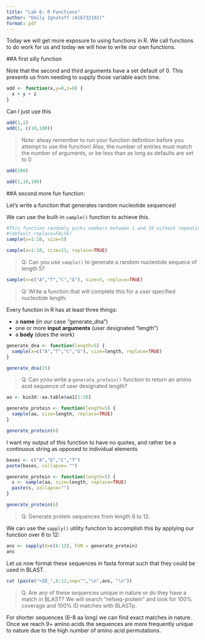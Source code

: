 ```yaml
---
title: "Lab 6: R Functions"
author: "Emily Ignatoff (A16732102)"
format: pdf
---
```


Today we will get more exposure to using functions in R. We call functions to do work for us and today we will how to write our own functions.

##A first silly function

Note that the second and third arguments have a set default of 0. This prevents us from needing to supply those variable each time.

```r
add <- function(x,y=0,z=0) {
  x + y + z
}
```

Can I just use this
```r
add(1,1)
add(1, c(10,100))
```

>Note: alway remember to run your function definition before you attempt to use the function! Also, the number of entries must match the number of arguments, or be less than as long as defaults are set to 0

```r
add(100)
```


```r
add(1,10,100)
```

##A second more fun function:

Let's write a function that generates random nucleotide sequences!

We can use the built-in `sample()` function to achieve this.

```r
#This function randomly picks numbers between 1 and 10 without repeating any values
#(default replace=FALSE)
sample(x=1:10, size=5)
```
```r
sample(x=1:10, size=11, replace=TRUE)
```
>Q: Can you use `sample()` to generate a random nucleotide sequece of length 5?

```r
sample(x=c("A","T","C","G"), size=5, replace=TRUE)
```

>Q: Write a function that will complete this for a user specified nucleotide length:

Every function in R has at least three things: 

- a **name** (in our case "generate_dna")
- one or more **input arguments** (user designated "length")
- a **body** (does the work)


```r
generate_dna <- function(length=5) {
  sample(x=c("A","T","C","G"), size=length, replace=TRUE)
}
```

```r
generate_dna(15)
```

>Q. Can yoou write a `generate_protein()` function to return an amino acid sequence of user designated length?

```r
aa <- bio3d::aa.table$aa1[1:20]
```

```r
generate_protein <- function(length=5) {
  sample(aa, size=length, replace=TRUE)
}
```

```r
generate_protein(6)
```
I want my output of this function to have no quotes, and rather be a continuous string as opposed to individual elements

```r
bases <- c("A","G","C","T")
paste(bases, collapse= "")
```
```r
generate_protein <- function(length=5) {
  s <- sample(aa, size=length, replace=TRUE)
  paste(s, collapse="")
}

generate_protein(6)
```

>Q. Generate protein sequences from length 6 to 12.

We can use the `sapply()` utility function to accomplish this by applying our function over 6 to 12:

```r
ans <- sapply(X=c(6:12), FUN = generate_protein)
ans
```
Let us now format these sequences in fasta format such that they could be used in BLAST.

```r
cat (paste(">ID_",6:12,sep="","\n",ans, "\n"))
```
>Q. Are any of these sequences unique in nature or do they have a match in BLAST? We will search "refseq-protein" and look for 100% coverage and 100% ID matches with BLASTp.

For shorter sequences (6-8 aa long) we can find exact matches in nature. Once we reach 9+ amino acids the sequences are more frequently unique to nature due to the high number of amino acid permutations.
